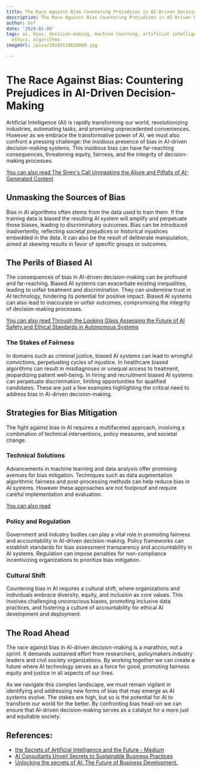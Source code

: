 ```yaml
---
title: The Race Against Bias Countering Prejudices in AI-Driven Decision-Making
description: The Race Against Bias Countering Prejudices in AI-Driven Decision-Making
author: Usf
date: '2024-01-09'
tags: ai, bias, decision-making, machine learning, artificial intelligence, fairness,
  ethics, algorithms
imageUrl: /pixa/20240110020009.jpg

---
```

# The Race Against Bias: Countering Prejudices in AI-Driven Decision-Making

Artificial Intelligence (AI)  is rapidly transforming our world, revolutionizing industries, automating tasks, and promising  unprecedented conveniences. However as we  embrace the transformative power of AI, we must also confront a pressing challenge: the insidious presence of bias in AI-driven decision-making systems. This insidious bias  can have far-reaching consequences, threatening equity, fairness, and the integrity of decision-making processes.

[You can also read The Siren's Call Unmasking the Allure and Pitfalls of  AI-Generated Content](The%20Siren%27s%20Call%20Unmasking%20the%20Allure%20and%20Pitfalls%20of%20AI-Generated%20Content)


## Unmasking the Sources of Bias

Bias in  AI algorithms often stems from  the data used to train them. If the training data is biased the resulting  AI system will amplify and perpetuate those biases, leading to discriminatory outcomes. Bias can be introduced inadvertently, reflecting societal prejudices or historical injustices embedded in the  data. It can also be the result of deliberate manipulation, aimed at skewing results in favor of specific groups or outcomes.

## The Perils of Biased AI

The consequences of bias  in AI-driven decision-making can be profound and far-reaching. Biased AI  systems can exacerbate  existing  inequalities,  leading to unfair treatment and discrimination. They can undermine trust in AI technology, hindering its potential for positive impact. Biased AI systems  can also lead to  inaccurate or unfair outcomes, compromising  the integrity  of decision-making processes.

[You can also  read Through the  Looking Glass Assessing the Future of AI Safety and Ethical Standards in Autonomous Systems](Through%20the%20Looking%20Glass%20Assessing%20the%20Future%20of%20AI%20Safety%20and%20Ethical%20Standards%20in%20Autonomous%20Systems)


### The Stakes  of Fairness

In  domains such  as  criminal justice, biased AI systems  can lead to wrongful convictions, perpetuating cycles of injustice. In healthcare biased algorithms can result in misdiagnoses or unequal access to treatment, jeopardizing patient well-being. In hiring and  recruitment biased AI systems can perpetuate discrimination,  limiting opportunities for qualified candidates. These  are just a few examples highlighting the critical need to address bias in AI-driven decision-making.

##  Strategies for Bias Mitigation

The fight against bias in AI requires a multifaceted approach, involving a combination of technical interventions, policy measures, and societal change.

### Technical Solutions

Advancements in machine learning and data analysis offer promising  avenues for bias mitigation. Techniques such as data augmentation  algorithmic fairness and post-processing methods  can help reduce bias in AI systems. However these approaches  are not foolproof  and require careful implementation and evaluation.

[You can also read ]()


### Policy and Regulation

Government and industry bodies can play  a vital role in promoting fairness and accountability in AI-driven decision-making. Policy frameworks can establish standards for bias assessment transparency and accountability in AI systems. Regulation can impose penalties  for non-compliance incentivizing organizations to prioritize bias mitigation.

### Cultural  Shift

Countering bias in AI requires a cultural shift,  where organizations  and individuals embrace diversity, equity, and  inclusion as core values. This involves challenging  unconscious biases, promoting inclusive data practices,  and fostering a culture  of accountability  for ethical AI development and deployment.

## The Road Ahead

The  race against bias in AI-driven decision-making is a marathon, not a sprint. It  demands sustained effort from researchers, policymakers industry leaders and civil society organizations. By working together  we can create a future where AI technology serves  as a  force for good, promoting  fairness equity and justice  in all  aspects of our lives.

As we navigate this  complex landscape, we must remain vigilant in identifying  and addressing new forms of bias that may emerge as AI  systems evolve. The stakes are high, but so is the potential for AI to transform our world for the better. By confronting bias  head-on we can ensure that AI-driven decision-making serves as a catalyst for a more just and equitable  society.

## References:
- [the Secrets of Artificial Intelligence and the Future - Medium](https://medium.com/@threadedtopic/the-secrets-of-artificial-intelligence-and-the-future-e59c9df5aaf7)
- [AI Consultants Unveil Secrets to Sustainable Business Practices](https://rtslabs.com/sustainable-business-ai-integration)
- [Unlocking the secrets of AI: The Future of Business Development.](https://www.linkedin.com/pulse/unlocking-secrets-ai-future-business-development)
